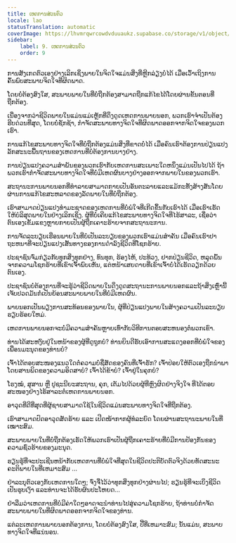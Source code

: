 ```yaml
---
title: ເຫດການສ່ວນຕົວ
locale: lao
statusTranslation: automatic
coverImage: https://lhvmrqwrcowdvduuaukz.supabase.co/storage/v1/object/public/strapi-uploads/small_cover-tratado-de-psicologia-revolucionaria.webp-5e15e1cec4e0ebebcde5d7fc7565d8fd.webp
sidebar:
    label: 9. ເຫດການສ່ວນຕົວ
    order: 9
---
```

ການສັງເກດຕົວເອງຢ່າງເລິກເຊິ່ງພາຍໃນຈິດໃຈແມ່ນສິ່ງທີ່ຫຼີກລ່ຽງບໍ່ໄດ້ ເມື່ອເວົ້າເຖິງການຄົ້ນພົບສະພາບຈິດໃຈທີ່ຜິດພາດ.

ໂດຍບໍ່ຕ້ອງສົງໃສ, ສະພາບພາຍໃນທີ່ບໍ່ຖືກຕ້ອງສາມາດຖືກແກ້ໄຂໄດ້ໂດຍຜ່ານຂັ້ນຕອນທີ່ຖືກຕ້ອງ.

ເນື່ອງຈາກວ່າຊີວິດພາຍໃນແມ່ນແມ່ເຫຼັກທີ່ດຶງດູດເຫດການພາຍນອກ, ພວກເຮົາຈໍາເປັນຕ້ອງຮີບດ່ວນທີ່ສຸດ, ໂດຍບໍ່ຊັກຊ້າ, ກໍາຈັດສະພາບທາງຈິດໃຈທີ່ຜິດພາດອອກຈາກຈິດໃຈຂອງພວກເຮົາ.

ການແກ້ໄຂສະພາບທາງຈິດໃຈທີ່ບໍ່ຖືກຕ້ອງແມ່ນສິ່ງທີ່ຂາດບໍ່ໄດ້ ເມື່ອຄົນເຮົາຕ້ອງການປ່ຽນແປງລັກສະນະພື້ນຖານຂອງເຫດການທີ່ບໍ່ຕ້ອງການບາງຢ່າງ.

ການປ່ຽນແປງຄວາມສໍາພັນຂອງພວກເຮົາກັບເຫດການສະເພາະໃດຫນຶ່ງແມ່ນເປັນໄປໄດ້ ຖ້າພວກເຮົາກໍາຈັດສະພາບທາງຈິດໃຈທີ່ບໍ່ມີເຫດຜົນບາງຢ່າງອອກຈາກພາຍໃນຂອງພວກເຮົາ.

ສະຖານະການພາຍນອກທີ່ທໍາລາຍສາມາດກາຍເປັນອັນຕະລາຍແລະແມ້ກະທັ້ງສ້າງສັນໂດຍຜ່ານການແກ້ໄຂສະຫລາດຂອງລັດພາຍໃນທີ່ບໍ່ຖືກຕ້ອງ.

ເຮົາສາມາດປ່ຽນແປງທຳມະຊາດຂອງເຫດການທີ່ບໍ່ພໍໃຈທີ່ເກີດຂຶ້ນກັບເຮົາໄດ້ ເມື່ອເຮົາເຮັດໃຫ້ບໍລິສຸດພາຍໃນຢ່າງເລິກເຊິ່ງ. ຜູ້ທີ່ບໍ່ເຄີຍແກ້ໄຂສະພາບທາງຈິດໃຈທີ່ໄຮ້ສາລະ, ເຊື່ອວ່າຕົນເອງເຂັ້ມແຂງຫຼາຍກາຍເປັນຜູ້ຖືກເຄາະຮ້າຍຈາກສະຖານະການ.

ການຈັດລະບຽບເຮືອນພາຍໃນທີ່ບໍ່ເປັນລະບຽບຂອງພວກເຮົາແມ່ນສໍາຄັນ ເມື່ອຄົນເຮົາປາຖະຫນາທີ່ຈະປ່ຽນແປງເສັ້ນທາງຂອງການດໍາລົງຊີວິດທີ່ໂຊກຮ້າຍ.

ປະຊາຊົນຈົ່ມກ່ຽວກັບທຸກສິ່ງທຸກຢ່າງ, ທົນທຸກ, ຮ້ອງໄຫ້, ປະທ້ວງ, ຢາກປ່ຽນຊີວິດ, ຫລຸດພົ້ນຈາກຄວາມໂຊກຮ້າຍທີ່ເຂົາເຈົ້າພົບເຫັນ, ແຕ່ຫນ້າເສຍດາຍທີ່ເຂົາເຈົ້າບໍ່ໄດ້ເຮັດວຽກດ້ວຍຕົນເອງ.

ປະຊາຊົນບໍ່ຕ້ອງການທີ່ຈະຮູ້ວ່າຊີວິດພາຍໃນດຶງດູດສະຖານະການພາຍນອກແລະຖ້າສິ່ງເຫຼົ່ານີ້ເຈັບປວດມັນກໍ່ເປັນຍ້ອນສະພາບພາຍໃນທີ່ບໍ່ມີເຫດຜົນ.

ພາຍນອກເປັນພຽງການສະທ້ອນຂອງພາຍໃນ, ຜູ້ທີ່ປ່ຽນແປງພາຍໃນສ້າງຄວາມເປັນລະບຽບຮຽບຮ້ອຍໃຫມ່.

ເຫດການພາຍນອກຈະບໍ່ມີຄວາມສໍາຄັນຫຼາຍເທົ່າກັບວິທີການຕອບສະຫນອງຕໍ່ພວກເຂົາ.

ທ່ານໄດ້ສະຫງົບຢູ່ໃນຫນ້າຂອງຜູ້ທີ່ດູຖູກບໍ? ທ່ານຍິນດີຮັບເອົາການສະແດງອອກທີ່ບໍ່ພໍໃຈຂອງເພື່ອນມະນຸດຂອງທ່ານບໍ?

ເຈົ້າໄດ້ຕອບສະໜອງແນວໃດຕໍ່ຄວາມບໍ່ຊື່ສັດຂອງຄົນທີ່ເຈົ້າຮັກ? ເຈົ້າປ່ອຍໃຫ້ຕົວເອງຖືກນໍາພາໂດຍສານພິດຂອງຄວາມອິດສາບໍ? ເຈົ້າໄດ້ຂ້າບໍ? ເຈົ້າຢູ່ໃນຄຸກບໍ?

ໂຮງໝໍ, ສຸສານ ຫຼື ປູຊະນີຍະສະຖານ, ຄຸກ, ເຕັມໄປດ້ວຍຜູ້ທີ່ຫຼົງຜິດຢ່າງຈິງໃຈ ທີ່ໄດ້ຕອບສະໜອງຢ່າງໄຮ້ສາລະຕໍ່ເຫດການພາຍນອກ.

ອາວຸດທີ່ດີທີ່ສຸດທີ່ຜູ້ຊາຍສາມາດໃຊ້ໃນຊີວິດແມ່ນສະພາບທາງຈິດໃຈທີ່ຖືກຕ້ອງ.

ເຮົາສາມາດປົດອາວຸດສັດຮ້າຍ ແລະ ເປີດໜ້າກາກຜູ້ທໍລະຍົດ ໂດຍຜ່ານສະຖານະພາຍໃນທີ່ເໝາະສົມ.

ສະພາບພາຍໃນທີ່ບໍ່ຖືກຕ້ອງເຮັດໃຫ້ພວກເຮົາເປັນຜູ້ຖືກເຄາະຮ້າຍທີ່ບໍ່ມີການປ້ອງກັນຂອງຄວາມຊົ່ວຮ້າຍຂອງມະນຸດ.

ຮຽນຮູ້ທີ່ຈະປະເຊີນຫນ້າກັບເຫດການທີ່ບໍ່ພໍໃຈທີ່ສຸດໃນຊີວິດປະຕິບັດຕົວຈິງດ້ວຍທັດສະນະຄະຕິພາຍໃນທີ່ເຫມາະສົມ ...

ຢ່າລະບຸຕົວເອງກັບເຫດການໃດໆ; ຈົ່ງຈື່ໄວ້ວ່າທຸກສິ່ງທຸກຢ່າງຜ່ານໄປ; ຮຽນຮູ້ທີ່ຈະເບິ່ງຊີວິດເປັນຮູບເງົາ ແລະທ່ານຈະໄດ້ຮັບຜົນປະໂຫຍດ...

ຢ່າລືມວ່າເຫດການທີ່ບໍ່ມີຄ່າໃດໆອາດຈະນໍາທ່ານໄປສູ່ຄວາມໂຊກຮ້າຍ, ຖ້າທ່ານບໍ່ກໍາຈັດສະພາບພາຍໃນທີ່ຜິດພາດອອກຈາກຈິດໃຈຂອງທ່ານ.

ແຕ່ລະເຫດການພາຍນອກຕ້ອງການ, ໂດຍບໍ່ຕ້ອງສົງໃສ, ປີ້ທີ່ເຫມາະສົມ; ນັ້ນແມ່ນ, ສະພາບທາງຈິດໃຈທີ່ແນ່ນອນ.

